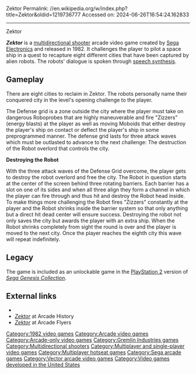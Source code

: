 Zektor
Permalink: //en.wikipedia.org/w/index.php?title=Zektor&oldid=1219736777
Accessed on: 2024-06-26T16:54:24.162833



------
Zektor
{{multiple issues|
{{no footnotes|date=February 2013}}
{{more citations needed|date=February 2013}}
}}
{{Infobox video game
|title = Zektor
|image = Zektor Poster.png
|caption = Arcade flyer
|developer = [[Gremlin Industries|Sega Electronics]]
|publisher = [[Sega]]
|designer =
|release = November 2, 1982
|genre = [[Multidirectional shooter]]
|modes = Up to two players, alternating
|arcade system = [[List of Sega arcade system boards#Arcade system boards|G80]]
|platforms = [[Arcade video game|Arcade]]
}}

'''''Zektor''''' is a [[multidirectional shooter]] arcade video game created by [[Gremlin Industries|Sega Electronics]] and released in 1982. It challenges the player to pilot a space ship in a quest to recapture eight different cities that have been captured by alien robots. The robots' dialogue is spoken through [[speech synthesis]].

== Gameplay ==
There are eight cities to reclaim in Zektor. The robots personally name their conquered city in the level's opening challenge to the player.

The Defense grid is a zone outside the city where the player must take on dangerous Roboprobes that are highly maneuverable and fire "Zizzers" (energy blasts) at the player as well as moving Moboids that either destroy the player's ship on contact or deflect the player's ship in some preprogrammed manner. The defense grid lasts for three attack waves which must be outlasted to advance to the next challenge: The destruction of the Robot overlord that controls the city.

'''Destroying the Robot'''

With the three attack waves of the Defense Grid overcome, the player gets to destroy the robot overlord and free the city. The Robot in question starts at the center of the screen behind three rotating barriers. Each barrier has a slot on one of its sides and when all three align they form a channel in which the player can fire through and thus hit and destroy the Robot head inside. To make things more challenging the Robot fires "Zizzers" constantly at the player and the Robot shrinks inside the barrier system so that only anything but a direct hit dead center will ensure success. Destroying the robot not only saves the city but awards the player with an extra ship. When the Robot shrinks completely from sight the round is over and the player is moved to the next city. Once the player reaches the eighth city this wave will repeat indefinitely.

== Legacy ==
The game is included as an unlockable game in the [[PlayStation 2]] version of ''[[Sega Genesis Collection]]''. 

== External links ==
*{{KLOV game|id=10524}}
*[http://www.arcade-history.com/?n=zektor&page=detail&id=3241 ''Zektor''] at Arcade History
*[http://www.arcadeflyers.com/?page=thumbs&db=videodb&id=1398 ''Zektor''] at Arcade Flyers

[[Category:1982 video games]]
[[Category:Arcade video games]]
[[Category:Arcade-only video games]]
[[Category:Gremlin Industries games]]
[[Category:Multidirectional shooters]]
[[Category:Multiplayer and single-player video games]]
[[Category:Multiplayer hotseat games]]
[[Category:Sega arcade games]]
[[Category:Vector arcade video games]]
[[Category:Video games developed in the United States]]